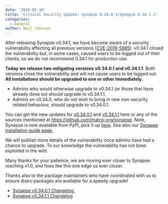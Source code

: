 ```yaml
---
date: '2019-01-10'
title: 'Critical Security Update: Synapse 0.34.0.1/Synapse 0.34.1.1'
categories:
  - General
author: Neil Johnson
---
```


<span style="font-weight: 400;">After releasing Synapse v0.34.1, we have become aware of a security vulnerability affecting all previous versions (<a href="http://cve.mitre.org/cgi-bin/cvename.cgi?name=CVE-2019-5885">CVE-2019-5885</a>). v0.34.1 closed the vulnerability but, in some cases, caused users to be logged out of their clients, so we do not recommend 0.34.1 for production use.</span>

<b>Today we release two mitigating versions v0.34.0.1 and v0.34.1.1</b><span style="font-weight: 400;">. Both versions close the vulnerability and will not cause users to be logged out. </span><b>All installations should be upgraded to one or other immediately.</b>
<ul>
 	<li style="font-weight: 400;"><span style="font-weight: 400;">Admins who would otherwise upgrade to v0.34.1 (or those that have already done so) should upgrade to v0.34.1.1. </span></li>
 	<li style="font-weight: 400;"><span style="font-weight: 400;">Admins on v0.34.0, who do not wish to bring in new non-security related behaviour, should upgrade to v0.34.0.1.</span></li>
</ul>
You can get the new updates for <a href="https://github.com/matrix-org/synapse/releases/tag/v0.34.0.1">v0.34.0.1</a> and <a href="https://github.com/matrix-org/synapse/releases/tag/v0.34.1.1">v0.34.1.1</a> here or any of the sources mentioned at <a href="https://github.com/matrix-org/synapse">https://github.com/matrix-org/synapse</a>. Note, Synapse is now available from PyPI, pick it up <a href="https://pypi.org/project/matrix-synapse/">here</a>. See also our <a href="https://matrix.org/docs/guides/installing-synapse">Synapse installation guide page.</a>

<span style="font-weight: 400;">We will publish more details of the vulnerability once admins have had a chance to upgrade. To our knowledge the vulnerability has not been exploited in the wild.</span>

<span style="font-weight: 400;">Many thanks for your patience, we are moving ever closer to Synapse reaching v1.0, and fixes like this one edge us ever closer.</span>

<span style="font-weight: 400;">Thanks also to the package maintainers who have coordinated with us to ensure distro packages are available for a speedy upgrade!</span>
<ul>
 	<li><a href="https://github.com/matrix-org/synapse/releases/tag/v0.34.0.1">Synapse v0.34.0.1 Changelog </a></li>
 	<li><a href="https://github.com/matrix-org/synapse/releases/tag/v0.34.1.1">Synapse v0.34.1.1 Changelog</a></li>
</ul>
&nbsp;